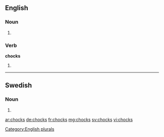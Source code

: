 ==English==

===Noun===
{{head|en}}

# {{plural of|chock}}

===Verb===
'''chocks'''

# {{en-third-person singular of|chock}}

[[Category:English plurals]]

----

==Swedish==

===Noun===
{{head|sv|noun form}}

# {{sv-noun-form-indef-gen|chock}}

[[ar:chocks]]
[[de:chocks]]
[[fr:chocks]]
[[mg:chocks]]
[[sv:chocks]]
[[vi:chocks]]